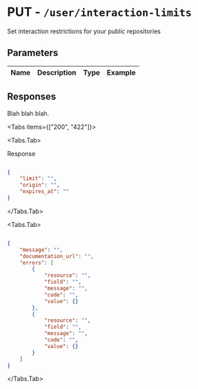 
# PUT - `/user/interaction-limits`

Set interaction restrictions for your public repositories

## Parameters

| Name | Description | Type | Example |
| :---- | :---- | :---- | :---- |

## Responses

Blah blah blah.

<Tabs items={["200", "422"]}>

<Tabs.Tab>

Response

```json

{
    "limit": "",
    "origin": "",
    "expires_at": ""
}

```

</Tabs.Tab>

<Tabs.Tab>



```json

{
    "message": "",
    "documentation_url": "",
    "errors": [
        {
            "resource": "",
            "field": "",
            "message": "",
            "code": "",
            "value": {}
        },
        {
            "resource": "",
            "field": "",
            "message": "",
            "code": "",
            "value": {}
        }
    ]
}

```

</Tabs.Tab>

</Tabs>